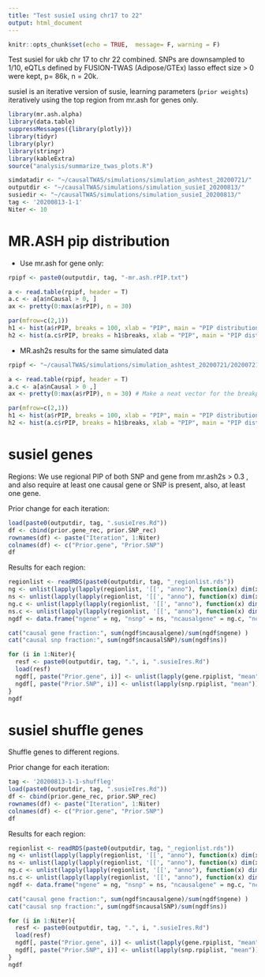 ```yaml
---
title: "Test susieI using chr17 to 22"
output: html_document
---
```


```r
knitr::opts_chunk$set(echo = TRUE,  message= F, warning = F)
```

Test susieI for ukb chr 17 to chr 22 combined. SNPs are downsampled to 1/10, eQTLs defined by FUSION-TWAS (Adipose/GTEx) lasso effect size > 0 were kept, p= 86k, n = 20k.

susieI is an iterative version of susie, learning parameters (`prior weights`) iteratively using the top region from mr.ash for genes only.

```r
library(mr.ash.alpha)
library(data.table)
suppressMessages({library(plotly)})
library(tidyr)
library(plyr)
library(stringr)
library(kableExtra)
source("analysis/summarize_twas_plots.R")
```
```r
simdatadir <- "~/causalTWAS/simulations/simulation_ashtest_20200721/"
outputdir <- "~/causalTWAS/simulations/simulation_susieI_20200813/"
susiedir <- "~/causalTWAS/simulations/simulation_susieI_20200813/"
tag <- '20200813-1-1'
Niter <- 10
```

# MR.ASH pip distribution

* Use mr.ash for gene only:

```r
rpipf <- paste0(outputdir, tag, "-mr.ash.rPIP.txt")

a <- read.table(rpipf, header = T)
a.c <- a[a$nCausal > 0, ]
ax <- pretty(0:max(a$rPIP), n = 30)

par(mfrow=c(2,1))
h1 <- hist(a$rPIP, breaks = 100, xlab = "PIP", main = "PIP distribution-all", col = "grey"); grid()
h2 <- hist(a.c$rPIP, breaks = h1$breaks, xlab = "PIP", main = "PIP distribution-causal", col = "salmon");grid()
```

* MR.ash2s results for the same simulated data

```r
rpipf <- "~/causalTWAS/simulations/simulation_ashtest_20200721/20200721-1-1-mr.ash2s.lassoes-es.rPIP.txt"

a <- read.table(rpipf, header = T)
a.c <- a[a$nCausal > 0 ,]
ax <- pretty(0:max(a$rPIP), n = 30) # Make a neat vector for the breakpoints

par(mfrow=c(2,1))
h1 <- hist(a$rPIP, breaks = 100, xlab = "PIP", main = "PIP distribution-all", col = "grey"); grid()
h2 <- hist(a.c$rPIP, breaks = h1$breaks, xlab = "PIP", main = "PIP distribution-causal", col = "salmon");grid()
```

# susieI genes

Regions: We use regional PIP of both SNP and gene from mr.ash2s > 0.3 , and also require at least one causal gene or SNP is present, also, at least one gene.

Prior change for each iteration:
```r
load(paste0(outputdir, tag, ".susieIres.Rd"))
df <- cbind(prior.gene_rec, prior.SNP_rec)
rownames(df) <- paste("Iteration", 1:Niter)
colnames(df) <- c("Prior.gene", "Prior.SNP")
df
```

Results for each region:
```r
regionlist <- readRDS(paste0(outputdir, tag, "_regionlist.rds"))
ng <- unlist(lapply(lapply(regionlist, '[[', "anno"), function(x) dim(x[x$type == "gene", , drop = F ])[1]))
ns <- unlist(lapply(lapply(regionlist, '[[', "anno"), function(x) dim(x[x$type == "SNP", , drop = F ])[1]))
ng.c <- unlist(lapply(lapply(regionlist, '[[', "anno"), function(x) dim(x[x$type == "gene" & x$ifcausal == 1, , drop = F])[1]))
ns.c <- unlist(lapply(lapply(regionlist, '[[', "anno"), function(x) dim(x[x$type == "SNP" & x$ifcausal == 1, , drop = F])[1]))
ngdf <- data.frame("ngene" = ng, "nsnp" = ns, "ncausalgene" = ng.c, "ncausalSNP" = ns.c)

cat("causal gene fraction:", sum(ngdf$ncausalgene)/sum(ngdf$ngene) )
cat("causal snp fraction:", sum(ngdf$ncausalSNP)/sum(ngdf$ns))

for (i in 1:Niter){
  resf <- paste0(outputdir, tag, ".", i, ".susieIres.Rd") 
  load(resf)
  ngdf[, paste("Prior.gene", i)] <- unlist(lapply(gene.rpiplist, "mean"))
  ngdf[, paste("Prior.SNP", i)] <- unlist(lapply(snp.rpiplist, "mean"))
}
ngdf
```

# susieI shuffle genes
Shuffle genes to different regions. 

Prior change for each iteration:
```r
tag <- '20200813-1-1-shuffleg'
load(paste0(outputdir, tag, ".susieIres.Rd"))
df <- cbind(prior.gene_rec, prior.SNP_rec)
rownames(df) <- paste("Iteration", 1:Niter)
colnames(df) <- c("Prior.gene", "Prior.SNP")
df
```

Results for each region:
```r
regionlist <- readRDS(paste0(outputdir, tag, "_regionlist.rds"))
ng <- unlist(lapply(lapply(regionlist, '[[', "anno"), function(x) dim(x[x$type == "gene", , drop = F ])[1]))
ns <- unlist(lapply(lapply(regionlist, '[[', "anno"), function(x) dim(x[x$type == "SNP", , drop = F ])[1]))
ng.c <- unlist(lapply(lapply(regionlist, '[[', "anno"), function(x) dim(x[x$type == "gene" & x$ifcausal == 1, , drop = F])[1]))
ns.c <- unlist(lapply(lapply(regionlist, '[[', "anno"), function(x) dim(x[x$type == "SNP" & x$ifcausal == 1, , drop = F])[1]))
ngdf <- data.frame("ngene" = ng, "nsnp" = ns, "ncausalgene" = ng.c, "ncausalSNP" = ns.c)

cat("causal gene fraction:", sum(ngdf$ncausalgene)/sum(ngdf$ngene) )
cat("causal snp fraction:", sum(ngdf$ncausalSNP)/sum(ngdf$ns))

for (i in 1:Niter){
  resf <- paste0(outputdir, tag, ".", i, ".susieIres.Rd") 
  load(resf)
  ngdf[, paste("Prior.gene", i)] <- unlist(lapply(gene.rpiplist, "mean"))
  ngdf[, paste("Prior.SNP", i)] <- unlist(lapply(snp.rpiplist, "mean"))
}
ngdf
```
